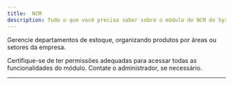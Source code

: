 ```yaml
---
title:  NCM
description: Tudo o que você precisa saber sobre o módulo de NCM do Syspro ERP.
---
```



  Gerencie departamentos de estoque, organizando produtos por áreas ou setores da empresa.

<Callout type="info" title="Dica">
  Certifique-se de ter permissões adequadas para acessar todas as funcionalidades do módulo. Contate o administrador, se necessário.
</Callout>

---

<SuporteSection modulo="NCM" />


